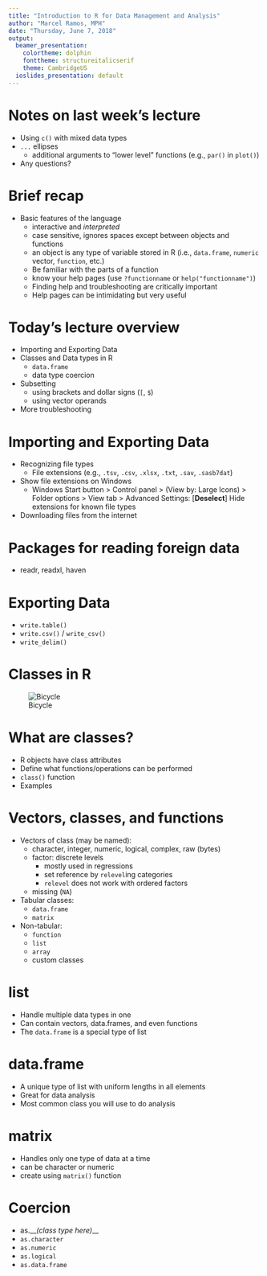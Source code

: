 ```yaml
---
title: "Introduction to R for Data Management and Analysis"
author: "Marcel Ramos, MPH"
date: "Thursday, June 7, 2018"
output:
  beamer_presentation:
    colortheme: dolphin
    fonttheme: structureitalicserif
    theme: CambridgeUS
  ioslides_presentation: default
---
```


# Notes on last week's lecture

* Using `c()` with mixed data types
* `...` ellipses
    * additional arguments to "lower level" functions 
    (e.g., `par()` in `plot()`)
* Any questions?

# Brief recap

* Basic features of the language
    * interactive and _interpreted_
    * case sensitive, ignores spaces except between objects and functions
    * an object is any type of variable stored in R (i.e., `data.frame`, `numeric` vector, `function`, etc.)
    * Be familiar with the parts of a function
    * know your help pages (use `?functionname` or `help("functionname")`)
    * Finding help and troubleshooting are critically important
    * Help pages can be intimidating but very useful

# Today's lecture overview

* Importing and Exporting Data
* Classes and Data types in R
    * `data.frame`
    * data type coercion
* Subsetting
    * using brackets and dollar signs (`[`, `$`)
    * using vector operands
* More troubleshooting

# Importing and Exporting Data

* Recognizing file types
    * File extensions (e.g., `.tsv`, `.csv`, `.xlsx`, `.txt`, `.sav`, `.sasb7dat`)
* Show file extensions on Windows
    * Windows Start button > Control panel > (View by: Large Icons) >
    Folder options > View tab > Advanced Settings: [__Deselect__]
    Hide extensions for known file types
* Downloading files from the internet

# Packages for reading foreign data

* readr, readxl, haven

# Exporting Data

* `write.table()`
* `write.csv()` / `write_csv()`
* `write_delim()`

# Classes in R

![Bicycle](bicycle-34159_960_720.png)

# What are classes?

* R objects have class attributes 
* Define what functions/operations can be performed
* `class()` function
* Examples

# Vectors, classes, and functions

* Vectors of class (may be named):
    * character, integer, numeric, logical, complex, raw (bytes)
    * factor: discrete levels
        * mostly used in regressions
        * set reference by `relevel`ing categories 
        * `relevel` does not work with ordered factors
    * missing (`NA`)
* Tabular classes: 
    * `data.frame`
    * `matrix`
* Non-tabular: 
    * `function`
    * `list`
    * `array`
    * custom classes

# list

* Handle multiple data types in one
* Can contain vectors, data.frames, and even functions
* The `data.frame` is a special type of list

# data.frame

* A unique type of list with uniform lengths in all elements
* Great for data analysis
* Most common class you will use to do analysis

# matrix

* Handles only one type of data at a time
* can be character or numeric
* create using `matrix()` function

# Coercion

+ as.__*(class type here)*__
+ `as.character`
+ `as.numeric`
+ `as.logical`
+ `as.data.frame`

